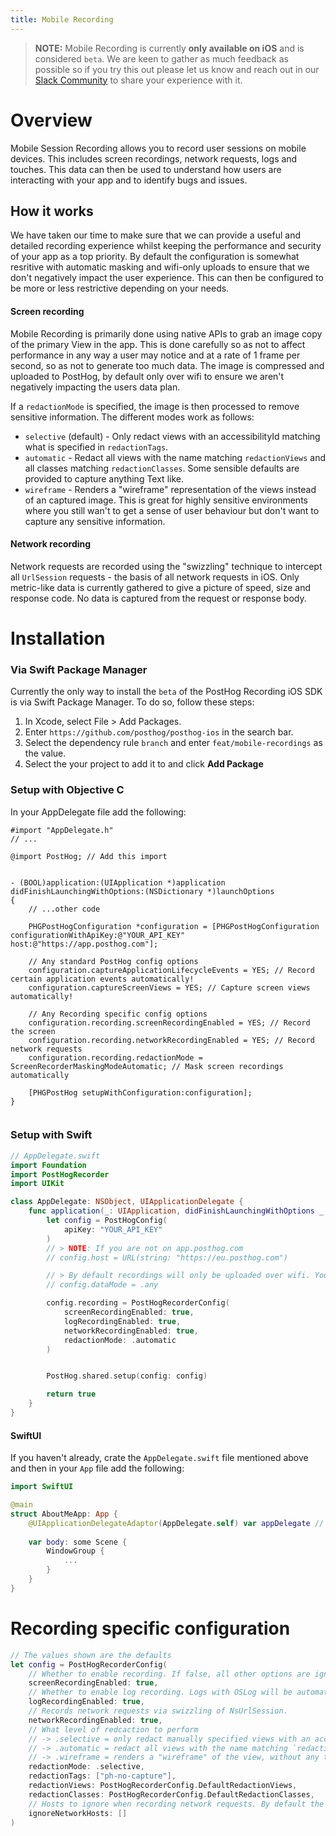 ```yaml
---
title: Mobile Recording
---
```


> **NOTE:** Mobile Recording is currently **only available on iOS** and is considered `beta`. We are keen to gather as much feedback as possible so if you try this out please let us know and reach out in our [Slack Community](/slack) to share your experience with it.


# Overview

Mobile Session Recording allows you to record user sessions on mobile devices. This includes screen recordings, network requests, logs and touches. This data can then be used to understand how users are interacting with your app and to identify bugs and issues.

## How it works

We have taken our time to make sure that we can provide a useful and detailed recording experience whilst keeping the performance and security of your app as a top priority. By default the configuration is somewhat resritive with automatic masking and wifi-only uploads to ensure that we don't negatively impact the user experience. This can then be configured to be more or less restrictive depending on your needs.

#### Screen recording

Mobile Recording is primarily done using native APIs to grab an image copy of the primary View in the app. This is done carefully so as not to affect performance in any way a user may notice and at a rate of 1 frame per second, so as not to generate too much data. The image is compressed and uploaded to PostHog, by default only over wifi to ensure we aren't negatively impacting the users data plan. 

If a `redactionMode` is specified, the image is then processed to remove sensitive information. The different modes work as follows:
* `selective` (default) - Only redact views with an accessibilityId matching what is specified in `redactionTags`.
* `automatic` - Redact all views with the name matching `redactionViews` and all classes matching `redactionClasses`. Some sensible defaults are provided to capture anything Text like.
* `wireframe` - Renders a "wireframe" representation of the views instead of an captured image. This is great for highly sensitive environments where you still wan't to get a sense of user behaviour but don't want to capture any sensitive information.

#### Network recording

Network requests are recorded using the "swizzling" technique to intercept all `UrlSession` requests - the basis of all network requests in iOS. Only metric-like data is currently gathered to give a picture of speed, size and response code. No data is captured from the request or response body.

# Installation

### Via Swift Package Manager

Currently the only way to install the `beta` of the PostHog Recording iOS SDK is via Swift Package Manager. To do so, follow these steps:

1. In Xcode, select File > Add Packages.
2. Enter `https://github.com/posthog/posthog-ios` in the search bar.
3. Select the dependency rule `branch` and enter `feat/mobile-recordings` as the value.
4. Select the your project to add it to and click **Add Package**


### Setup with Objective C


In your AppDelegate file add the following:

```objc
#import "AppDelegate.h"
// ...

@import PostHog; // Add this import


- (BOOL)application:(UIApplication *)application didFinishLaunchingWithOptions:(NSDictionary *)launchOptions
{
    // ...other code

    PHGPostHogConfiguration *configuration = [PHGPostHogConfiguration configurationWithApiKey:@"YOUR_API_KEY" host:@"https://app.posthog.com"];

    // Any standard PostHog config options
    configuration.captureApplicationLifecycleEvents = YES; // Record certain application events automatically!
    configuration.captureScreenViews = YES; // Capture screen views automatically!
    
    // Any Recording specific config options
    configuration.recording.screenRecordingEnabled = YES; // Record the screen
    configuration.recording.networkRecordingEnabled = YES; // Record network requests
    configuration.recording.redactionMode = ScreenRecorderMaskingModeAutomatic; // Mask screen recordings automatically

    [PHGPostHog setupWithConfiguration:configuration];
}


```

### Setup with Swift


```swift
// AppDelegate.swift
import Foundation
import PostHogRecorder
import UIKit

class AppDelegate: NSObject, UIApplicationDelegate {
    func application(_: UIApplication, didFinishLaunchingWithOptions _: [UIApplication.LaunchOptionsKey: Any]? = nil) -> Bool {
        let config = PostHogConfig(
            apiKey: "YOUR_API_KEY"
        )
        // > NOTE: If you are not on app.posthog.com 
        // config.host = URL(string: "https://eu.posthog.com")

        // > By default recordings will only be uploaded over wifi. You can decide to also upload over cellular with.
        // config.dataMode = .any 

        config.recording = PostHogRecorderConfig(
            screenRecordingEnabled: true,
            logRecordingEnabled: true,
            networkRecordingEnabled: true,
            redactionMode: .automatic
        )


        PostHog.shared.setup(config: config)

        return true
    }
}
```


#### SwiftUI
If you haven't already, crate the `AppDelegate.swift` file mentioned above and then in your `App` file add the following:

```swift
import SwiftUI

@main
struct AboutMeApp: App {
    @UIApplicationDelegateAdaptor(AppDelegate.self) var appDelegate // Add this if not already there
    
    var body: some Scene {
        WindowGroup {
            ...
        }
    }
}
```


# Recording specific configuration

```swift
// The values shown are the defaults
let config = PostHogRecorderConfig(
    // Whether to enable recording. If false, all other options are ignored
    screenRecordingEnabled: true,
    // Whether to enable log recording. Logs with OSLog will be automatically recorded or you can log directly with PostHog.shared.recorder.log()
    logRecordingEnabled: true,
    // Records network requests via swizzling of NsUrlSession.
    networkRecordingEnabled: true,
    // What level of redcaction to perform
    // -> .selective = only redact manually specified views with an accessibilityId matching what is specified in `redactionTags`.
    // -> .automatic = redact all views with the name matching `redactionViews` and all classes matching `redactionClasses`
    // -> .wireframe = renders a "wireframe" of the view, without any text or images
    redactionMode: .selective,
    redactionTags: ["ph-no-capture"],
    redactionViews: PostHogRecorderConfig.DefaultRedactionViews,
    redactionClasses: PostHogRecorderConfig.DefaultRedactionClasses,
    // Hosts to ignore when recording network requests. By default the PostHog API host is ignored
    ignoreNetworkHosts: []
)
```


